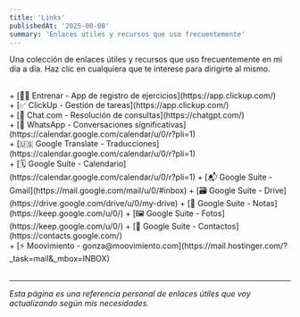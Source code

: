 ```yaml
---
title: 'Links'
publishedAt: '2025-08-08'
summary: 'Enlaces útiles y recursos que uso frecuentemente'
---
```


Una colección de enlaces útiles y recursos que uso frecuentemente en mi día a día.
Haz clic en cualquiera que te interese para dirigirte al mismo.

<br />
+ [🏋️‍♂️ Entrenar - App de registro de ejercicios](https://app.clickup.com/)
<br />
+ [✅ ClickUp - Gestión de tareas](https://app.clickup.com/)
<br />
+ [🤖 Chat.com - Resolución de consultas](https://chatgpt.com/)
<br />
+ [💬 WhatsApp - Conversaciones significativas](https://calendar.google.com/calendar/u/0/r?pli=1)
<br />
+ [🇺🇸 Google Translate - Traducciones](https://calendar.google.com/calendar/u/0/r?pli=1)
<br />
+ [🗓 Google Suite - Calendario](https://calendar.google.com/calendar/u/0/r?pli=1)
+ [📬 Google Suite - Gmail](https://mail.google.com/mail/u/0/#inbox)
+ [🗃 Google Suite - Drive](https://drive.google.com/drive/u/0/my-drive)
+ [📌 Google Suite - Notas](https://keep.google.com/u/0/)
+ [🖼 Google Suite - Fotos](https://keep.google.com/u/0/)
+ [🤝 Google Suite - Contactos](https://contacts.google.com/)
<br />
+ [⚡ Moovimiento - gonza@moovimiento.com](https://mail.hostinger.com/?_task=mail&_mbox=INBOX)
<br />
<br />

---

*Esta página es una referencia personal de enlaces útiles que voy actualizando según mis necesidades.*
